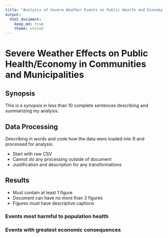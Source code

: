 ```yaml
---
title: "Analysis of Severe Weather Events on Public Health and Economy in Communities and Municipalities"
output:
  html_document:
    keep_md: true
    theme: united
---
```


# Severe Weather Effects on Public Health/Economy in Communities and Municipalities

## Synopsis

This is a synopsis in less than 10 complete sentences describing and
summarizing my analysis.

## Data Processing

Describing in words and code how the data were loaded into R and processed for analysis.

- Start with raw CSV
- Cannot do any processing outside of document
- Justification and description for any transformations

## Results

- Must contain at least 1 figure
- Document can have no more than 3 figures
- Figures must have descriptive captions

### Events most harmful to population health

### Events with greatest economic consequences
